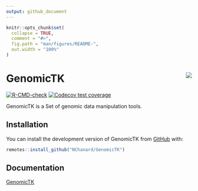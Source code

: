 ```yaml
---
output: github_document
---
```


<!-- README.md is generated from README.Rmd. Please edit that file -->

```r
knitr::opts_chunk$set(
  collapse = TRUE,
  comment = "#>",
  fig.path = "man/figures/README-",
  out.width = "100%"
)
```

# GenomicTK <a href='https://nchanard.github.io/GenomicTK/'><img src='man/figures/logo.png' align="right" /></a>

<!-- badges: start -->
[![R-CMD-check](https://github.com/NChanard/GenomicTK/actions/workflows/R-CMD-check.yaml/badge.svg)](https://github.com/NChanard/GenomicTK/actions/workflows/R-CMD-check.yaml)
[![Codecov test coverage](https://codecov.io/gh/NChanard/GenomicTK/branch/master/graph/badge.svg)](https://app.codecov.io/gh/NChanard/GenomicTK?branch=master)
<!-- badges: end -->

GenomicTK is a Set of genomic data manipulation tools.

## Installation

You can install the development version of GenomicTK from [GitHub](https://github.com/) with:

``` r
remotes::install_github("NChanard/GenomicTK")
```

## Documentation  

[GenomicTK](https://nchanard.github.io/GenomicTK/)
